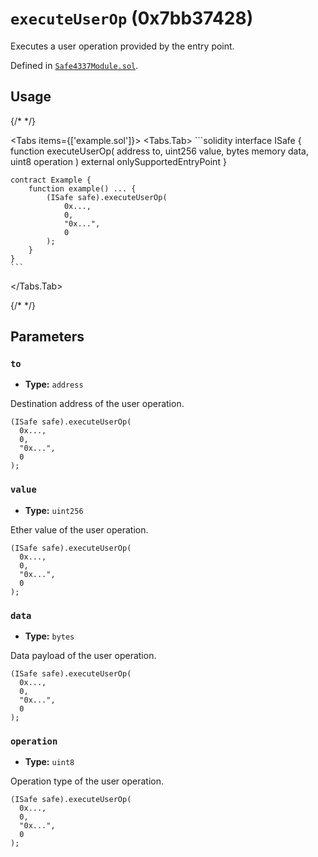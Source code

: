 



# `executeUserOp` (0x7bb37428)



Executes a user operation provided by the entry point.




Defined in [`Safe4337Module.sol`](https://github.com/safe-global/safe-modules/tree/4337/v0.3.0-1/modules/4337/contracts/Safe4337Module.sol#L172).


## Usage

{/* <!-- vale off --> */}

<Tabs items={['example.sol']}>
  <Tabs.Tab>
    ```solidity
    interface ISafe {
        function executeUserOp( address to, uint256 value, bytes memory data, uint8 operation ) external onlySupportedEntryPoint
    }

    contract Example {
        function example() ... {
            (ISafe safe).executeUserOp(
                0x...,
                0,
                "0x...",
                0
            );
        }
    }
    ```
  </Tabs.Tab>
</Tabs>

{/* <!-- vale on --> */}



## Parameters

### `to`

  - **Type:** `address`

  Destination address of the user operation.

  ```solidity focus=2
  (ISafe safe).executeUserOp(
    0x...,
    0,
    "0x...",
    0
  );
  ```


### `value`

  - **Type:** `uint256`

  Ether value of the user operation.

  ```solidity focus=3
  (ISafe safe).executeUserOp(
    0x...,
    0,
    "0x...",
    0
  );
  ```


### `data`

  - **Type:** `bytes`

  Data payload of the user operation.

  ```solidity focus=4
  (ISafe safe).executeUserOp(
    0x...,
    0,
    "0x...",
    0
  );
  ```


### `operation`

  - **Type:** `uint8`

  Operation type of the user operation.

  ```solidity focus=5
  (ISafe safe).executeUserOp(
    0x...,
    0,
    "0x...",
    0
  );
  ```





